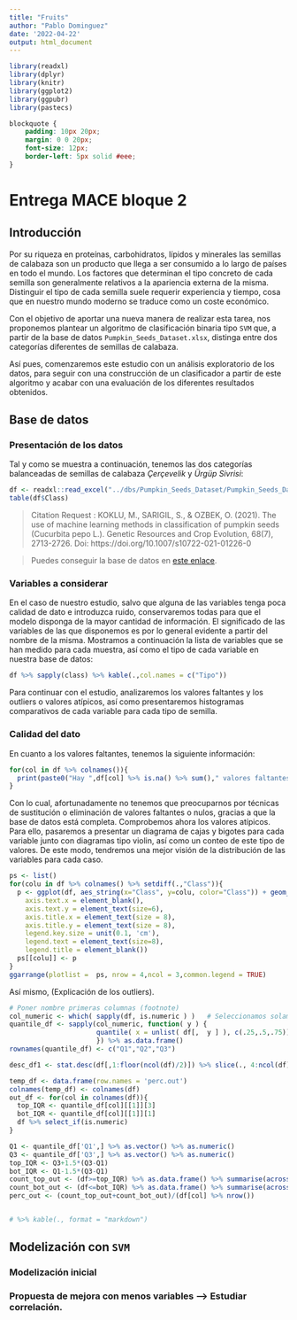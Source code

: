 ```yaml
---
title: "Fruits"
author: "Pablo Dominguez"
date: '2022-04-22'
output: html_document
---
```


```r
library(readxl)
library(dplyr)
library(knitr)
library(ggplot2)
library(ggpubr)
library(pastecs)
```

```css
blockquote {
    padding: 10px 20px;
    margin: 0 0 20px;
    font-size: 12px;
    border-left: 5px solid #eee;
}
```

# Entrega MACE bloque 2

## Introducción

Por su riqueza en proteínas, carbohidratos, lípidos y minerales las semillas de calabaza son un producto que llega a ser consumido a lo largo de países en todo el mundo. Los factores que determinan el tipo concreto de cada semilla son generalmente relativos a la apariencia externa de la misma. Distinguir el tipo de cada semilla suele requerir experiencia y tiempo, cosa que en nuestro mundo moderno se traduce como un coste económico. 

Con el objetivo de aportar una nueva manera de realizar esta tarea, nos proponemos plantear un algoritmo de clasificación binaria tipo `SVM` que, a partir de la base de datos `Pumpkin_Seeds_Dataset.xlsx`, distinga entre dos categorías diferentes de semillas de calabaza.

Así pues, comenzaremos este estudio con un análisis exploratorio de los datos, para seguir con una construcción de un clasificador a partir de este algoritmo y acabar con una evaluación de los diferentes resultados obtenidos.

## Base de datos

### Presentación de los datos



Tal y como se muestra a continuación, tenemos las dos categorías balanceadas de semillas de calabaza *Çerçevelik* y *Ürgüp Sivrisi*: 

```r
df <- readxl::read_excel("../dbs/Pumpkin_Seeds_Dataset/Pumpkin_Seeds_Dataset.xlsx")
table(df$Class)
```

> Citation Request :
KOKLU, M., SARIGIL, S., & OZBEK, O. (2021). The use of machine learning methods in classification of pumpkin seeds (Cucurbita pepo L.). Genetic Resources and Crop Evolution, 68(7), 2713-2726. Doi: https://doi.org/10.1007/s10722-021-01226-0

> Puedes conseguir la base de datos en [este enlace](https://www.muratkoklu.com/datasets/Pumpkin_Seeds_Dataset.zip).



### Variables a considerar

En el caso de nuestro estudio, salvo que alguna de las variables tenga poca calidad de dato e introduzca ruido, conservaremos todas para que el modelo disponga de la mayor cantidad de información. El significado de las variables de las que disponemos es por lo general evidente a partir del nombre de la misma. Mostramos a continuación la lista de variables que se han medido para cada muestra, así como el tipo de cada variable en nuestra base de datos:

```r
df %>% sapply(class) %>% kable(.,col.names = c("Tipo"))
```

Para continuar con el estudio, analizaremos los valores faltantes y los outliers o valores atípicos, así como presentaremos histogramas comparativos de cada variable  para cada tipo de semilla.

### Calidad del dato

En cuanto a los valores faltantes, tenemos la siguiente información:

```r
for(col in df %>% colnames()){
  print(paste0("Hay ",df[col] %>% is.na() %>% sum()," valores faltantes y ",df[col] %>% is.null() %>% sum()," valores nulos en la columna ",col))
}
```

Con lo cual, afortunadamente no tenemos que preocuparnos por técnicas de sustitución o eliminación de valores faltantes o nulos, gracias a que la base de datos está completa.
Comprobemos ahora los valores atípicos. Para ello, pasaremos a presentar un diagrama de cajas y bigotes para cada variable junto con diagramas tipo violin, así como un conteo de este tipo de valores. De este modo, tendremos una mejor visión de la distribución de las variables para cada caso.

```r
ps <- list()
for(colu in df %>% colnames() %>% setdiff(.,"Class")){
  p <- ggplot(df, aes_string(x="Class", y=colu, color="Class")) + geom_violin() + geom_boxplot(width=0.25) + stat_boxplot(geom = "errorbar", width = 0.2) + theme(
    axis.text.x = element_blank(),
    axis.text.y = element_text(size=6),
    axis.title.x = element_text(size = 8),
    axis.title.y = element_text(size = 8),
    legend.key.size = unit(0.1, 'cm'),
    legend.text = element_text(size=8),
    legend.title = element_blank())
  ps[[colu]] <- p
}
ggarrange(plotlist =  ps, nrow = 4,ncol = 3,common.legend = TRUE)
```

Así mismo, (Explicación de los outliers).

```r
# Poner nombre primeras columnas (footnote)
col_numeric <- which( sapply(df, is.numeric ) )   # Seleccionamos solamente las columnas numéricas.
quantile_df <- sapply(col_numeric, function( y ) {
                      quantile( x = unlist( df[,  y ] ), c(.25,.5,.75))
                      }) %>% as.data.frame()
rownames(quantile_df) <- c("Q1","Q2","Q3")

desc_df1 <- stat.desc(df[,1:floor(ncol(df)/2)]) %>% slice(., 4:ncol(df)) %>% bind_rows(.,quantile_df[,1:floor(ncol(df)/2)]) 

temp_df <- data.frame(row.names = 'perc.out')
colnames(temp_df) <- colnames(df)
out_df <- for(col in colnames(df)){
  top_IQR <- quantile_df[col][[1]][3]
  bot_IQR <- quantile_df[col][[1]][1]
  df %>% select_if(is.numeric)
}

Q1 <- quantile_df['Q1',] %>% as.vector() %>% as.numeric()
Q3 <- quantile_df['Q3',] %>% as.vector() %>% as.numeric()
top_IQR <- Q3+1.5*(Q3-Q1)
bot_IQR <- Q1-1.5*(Q3-Q1)
count_top_out <- (df>=top_IQR) %>% as.data.frame() %>% summarise(across(everything(), sum)) %>% as.vector() %>% as.numeric()
count_bot_out <- (df<=bot_IQR) %>% as.data.frame() %>% summarise(across(everything(), sum)) %>% as.vector() %>% as.numeric()
perc_out <- (count_top_out+count_bot_out)/(df[col] %>% nrow())


# %>% kable(., format = "markdown")
```

## Modelización con `SVM`

### Modelización inicial

### Propuesta de mejora con menos variables --> Estudiar correlación.

